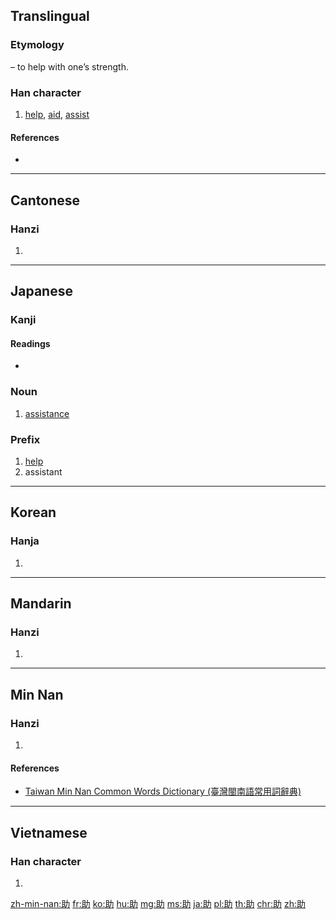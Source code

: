 ==Translingual==
{{stroke order|strokes=7}}

===Etymology===
{{Han compound|且|力|t2=strong arm|ls=psc|c1=p|c2=s}} – to help with one’s strength.

===Han character===
{{Han char|rn=19|rad=力|as=05|sn=7|four=7412<sub>7</sub>|canj=月一大尸 (BMKS)|ids=⿰[[且]][[力]]}}
# [[help]], [[aid]], [[assist]]

====References====
* {{Han ref|kx=0146.270|dkj=02313|dj=0330.160|hdz=10368.080|uh=52A9|ud=21161|bh=A755|bd=42837}}

----

==Cantonese==

===Hanzi===
{{yue-hanzi|jyut=zo6|y=jo6}}

# {{defn|lang=yue|sort=力05}}

----

==Japanese==

===Kanji===
{{ja-kanji|grade=3|rs=力05}}

====Readings====
* {{ja-readings|goon=[[じょ]] (jo)|kanon=[[そ]] (so) {{non-joyo-reading}}|kun=[[たすける]] (tasukeru), [[すけ]] (suke)}}

===Noun===
{{ja-noun|すけ}}

# [[assistance]]

===Prefix===
{{ja-pos|prefix|じょ}}

# [[help]]
# assistant

----

==Korean==

===Hanja===
{{ko-hanja|hangeul=조|rv=jo|mr=cho|y=co}}

# {{defn|lang=ko|sort=力05}}

----

==Mandarin==

===Hanzi===
{{cmn-hanzi|pin=[[zhù]] ([[zhu4]])|wg=chu<sup>4</sup>}}

# {{defn|lang=cmn|sort=力05}}

----

==Min Nan==

===Hanzi===
{{nan-hanzi|poj=chō͘ (cho͘<sup>7</sup>)|tlpa=tsōo (tsoo<sup>7</sup>)}}

# {{defn|lang=nan|sort=力05}}

====References====
*[http://twblg.dict.edu.tw/holodict_new/result_detail.jsp?n_no=2965&curpage=1&sample=%E5%8A%A9&radiobutton=1&querytarget=1&limit=20&pagenum=2&rowcount=23 Taiwan Min Nan Common Words Dictionary (臺灣閩南語常用詞辭典)]

----

==Vietnamese==

===Han character===
{{vi-hantu|[[trợ]], [[rợ]], [[chợ]], [[chữa]], [[đợ]], [[liên]]|rs=力05}}

# {{defn|lang=vi|sort=力05}}

[[zh-min-nan:助]]
[[fr:助]]
[[ko:助]]
[[hu:助]]
[[mg:助]]
[[ms:助]]
[[ja:助]]
[[pl:助]]
[[th:助]]
[[chr:助]]
[[zh:助]]